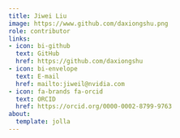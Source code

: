 ```yaml
---
title: Jiwei Liu
image: https://www.github.com/daxiongshu.png
role: contributor
links:
- icon: bi-github
  text: GitHub
  href: https://github.com/daxiongshu
- icon: bi-envelope
  text: E-mail
  href: mailto:jiweil@nvidia.com
- icon: fa-brands fa-orcid
  text: ORCID
  href: https://orcid.org/0000-0002-8799-9763
about:
  template: jolla
---
```


